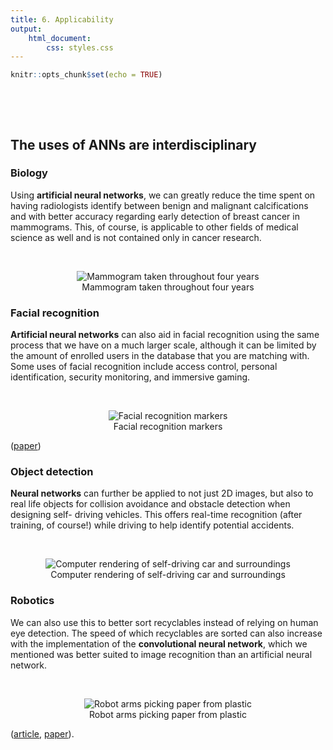 ```yaml
---
title: 6. Applicability
output: 
    html_document:
        css: styles.css
---
```


```r
knitr::opts_chunk$set(echo = TRUE)
```

<p>&nbsp;</p>
<p>&nbsp;</p>


## The uses of ANNs are interdisciplinary {.tabset .tabset-fade .tabset-pills}
### Biology
Using **artificial neural networks**, we can greatly reduce the time spent on having
radiologists identify between benign and malignant calcifications and with
better accuracy regarding early detection of breast cancer in mammograms.  This,
of course, is applicable to other fields of medical science as well and is not
contained only in cancer research.  
<p>&nbsp;</p>

<center>
![Mammogram taken throughout four years](./breast_scan.png)
</center>

### Facial recognition
**Artificial neural networks** can also aid in facial recognition using the same
process that we have on a much larger scale, although it can be limited by the
amount of enrolled users in the database that you are matching with.  Some uses of facial recognition include access control, personal identification, security monitoring, and immersive gaming.
<p>&nbsp;</p>

<center>
![Facial recognition markers](./frm.jpg)
</center>

([paper](https://www.researchgate.net/publication/258312237_Face_Recognition_Using_Artificial_Neural_Networks))

### Object detection
**Neural networks** can further be applied to not just 2D images, but also to real
life objects for collision avoidance and obstacle detection when designing self-
driving vehicles.  This offers real-time recognition (after training, of course!) while driving to help identify potential accidents.
<p>&nbsp;</p>

<center>
![Computer rendering of self-driving car and surroundings](object_detection.gif)
</center>

### Robotics
We can also use this to better sort recyclables instead of relying
on human eye detection.  The speed of which recyclables are sorted can also
increase with the implementation of the **convolutional neural network**, which we
mentioned was better suited to image recognition than an artificial neural
network.
<p>&nbsp;</p>

<center>
![Robot arms picking paper from plastic](./recycling_robot.gif)
</center>

([article](https://towardsdatascience.com/how-to-build-an-image-classifier-for-waste-sorting-6d11d3c9c478), [paper](https://www.researchgate.net/publication/325626219_RecycleNet_Intelligent_Waste_Sorting_Using_Deep_Neural_Networks)).
